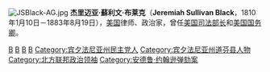 [[File:JSBlack-AG.jpg|thumb]]
'''杰里迈亚·蘇利文·布莱克'''（'''Jeremiah Sullivan Black'''，1810年1月10日－1883年8月19日），[[美国|美国]]律师、政治家，曾任[[美国司法部长|美国司法部长]]和[[美国国务卿|美国国务卿]]。


{{start box}}
{{succession box|[[刘易斯·卡斯|刘易斯·卡斯]]|[[威廉·H·苏厄德|威廉·H·苏厄德]]|[[美国国务卿|美国国务卿]]|1860年－1861年}}
{{succession box|[[凯莱布·库欣|凯莱布·库欣]]|[[埃德温·M·斯坦顿|埃德温·M·斯坦顿]]|[[美国司法部长|美国司法部长]]|1857年－1860年}}
{{end box}}
{{us-bio-stub}}
{{美國國務卿}}
{{James Buchanan cabinet}}
{{Authority control}}
[[Category:1810年出生|B]]
[[Category:1883年逝世|B]]
[[Category:美国国务卿|B]]
[[Category:美国司法部长|B]]
[[Category:宾夕法尼亚州民主党人|Category:宾夕法尼亚州民主党人]]
[[Category:宾夕法尼亚州道芬县人物|Category:宾夕法尼亚州道芬县人物]]
[[Category:北方联邦政治领袖|Category:北方联邦政治领袖]]
[[Category:安德鲁·约翰逊弹劾案|Category:安德鲁·约翰逊弹劾案]]
